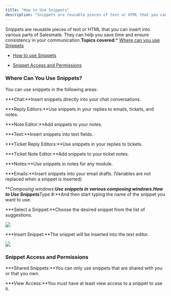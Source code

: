 ```yaml
---
title: "How to Use Snippets"
description: "Snippets are reusable pieces of text or HTML that you can insert into various parts of Salesmate. They can help you save time and ensure consistency i..."
---
```


Snippets are reusable pieces of text or HTML that you can insert into various parts of Salesmate. They can help you save time and ensure consistency in your communication.**Topics covered:*** [Where can you use Snippets](https://support.salesmate.io/hc/en-us/articles/40451960520217-How-to-Use-Snippets#h_01JDQ0JBJ95YXJ5SK7AVWSXWXD)

* [How to use Snippets](https://support.salesmate.io/hc/en-us/articles/40451960520217-How-to-Use-Snippets#h_01JDQ0JBJ95YXJ5SK7AVWSXWXD)

* [Snippet Access and Permissions](https://support.salesmate.io/hc/en-us/articles/40451960520217-How-to-Use-Snippets#01JDSA3YKWG9Y5AJZ06XD2ZVHV)

### Where Can You Use Snippets?

You can use snippets in the following areas:

***Chat:**Insert snippets directly into your chat conversations.

***Reply Editors:**Use snippets in your replies to emails, tickets, and notes.

***Note Editor:**Add snippets to your notes.

***Text:**Insert snippets into text fields.

***Ticket Reply Editors:**Use snippets in your replies to tickets.

***Ticket Note Editor:**Add snippets to your ticket notes.

***Notes:**Use snippets in notes for any module.

***Emails:**Insert snippets into your email drafts. (Variables are not replaced when a snippet is inserted)

***Composing windows:**Use snippets in various composing windows.**How to Use Snippets*****Type #:**And then start typing the name of the snippet you want to use.

***Select a Snippet:**Choose the desired snippet from the list of suggestions.

![](./images/mceclip0.png)

***Insert Snippet:**The snippet will be inserted into the text editor.

![](./images/blobid0.png)

### Snippet Access and Permissions

***Shared Snippets:**You can only use snippets that are shared with you or that you own.

***View Access:**You must have at least view access to a snippet to use it.
